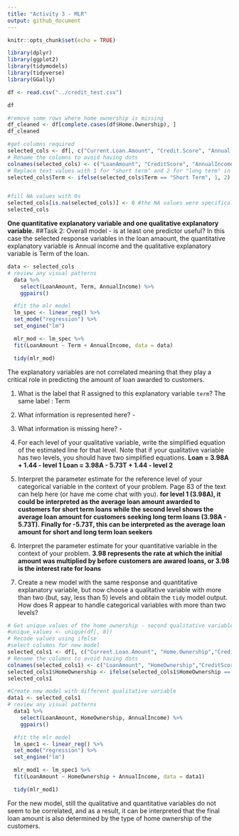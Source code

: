 ```yaml
---
title: "Activity 3 - MLR"
output: github_document
---
```


```r
knitr::opts_chunk$set(echo = TRUE)
```


```r
library(dplyr)
library(ggplot2)
library(tidymodels)
library(tidyverse)
library(GGally)
```

```r
df <- read.csv("../credit_test.csv")
```
```r
df
```
```r

#remove some rows where home ownership is missing
df_cleaned <- df[complete.cases(df$Home.Ownership), ]
df_cleaned
```

```r
#get columns required
selected_cols <- df[, c("Current.Loan.Amount", "Credit.Score", "Annual.Income","Monthly.Debt","Term")]
# Rename the columns to avoid having dots
colnames(selected_cols) <- c("LoanAmount", "CreditScore", "AnnualIncome", "MonthlyDebt", "Term")
# Replace text values with 1 for "short term" and 2 for "long term" in the "Term" column
selected_cols$Term <- ifelse(selected_cols$Term == "Short Term", 1, 2)


#fill NA values with 0s
selected_cols[is.na(selected_cols)] <- 0 #the NA values were specifically filled for Annual income, because the customers still have a higher credit score and loan assigned to them. 
selected_cols
```
**One quantitative explanatory variable and one qualitative explanatory variable.**
##Task 2: Overall model - is at least one predictor useful? 
In this case the selected response variables in the loan amaount, the quantitative explanatory variable is Annual income and the qualitative explanatory variable is Term of the loan.

```r
data <- selected_cols
# review any visual patterns
  data %>% 
    select(LoanAmount, Term, AnnualIncome) %>% 
    ggpairs()

  #fit the mlr model
  lm_spec <- linear_reg() %>%
  set_mode("regression") %>%
  set_engine("lm")

  mlr_mod <- lm_spec %>% 
  fit(LoanAmount ~ Term + AnnualIncome, data = data)

  tidy(mlr_mod)
```
The explanatory variables are not correlated meaning that they play a critical role in predicting the amount of loan awarded to customers. 

1.  What is the label that R assigned to this explanatory variable
    `term`? The same label : Term
2.  What information is represented here? - 
3.  What information is missing here? -

4.  For each level of your qualitative variable, write the simplified
    equation of the estimated line for that level. Note that if your
    qualitative variable has two levels, you should have two simplified
    equations.
    **Loan = 3.98A + 1.44 - level 1**
    **Loan = 3.98A - 5.73T + 1.44 - level 2**
    
5.  Interpret the parameter estimate for the reference level of your
    categorical variable in the context of your problem. Page 83 of the
    text can help here (or have me come chat with you).
    __for level 1 (3.98A), it could be interpreted as the average loan amount awarded to customers for short term loans while the second level shows the average loan amount for customers seeking long term loans (3.98A - 5.73T). Finally for -5.73T, this can be interpreted as the average loan amount for short and long term loan seekers__
    

6.  Interpret the parameter estimate for your quantitative variable in
    the context of your problem.
    __3.98 represents the rate at which the initial amount was multiplied by before customers are awared loans, or 3.98 is the interest rate for loans __
    
7.  Create a new model with the same response and quantitative
    explanatory variable, but now choose a qualitative variable with
    more than two (but, say, less than 5) levels and obtain the `tidy`
    model output. How does R appear to handle categorical variables with
    more than two levels?
    
    
```r
# Get unique values of the home ownership - second qualitative variable
#unique_values <- unique(df[, 8])
# Recode values using ifelse
#select columns for new model
selected_cols1 <- df[, c("Current.Loan.Amount", "Home.Ownership","Credit.Score", "Annual.Income","Monthly.Debt","Term")]
# Rename the columns to avoid having dots
colnames(selected_cols1) <- c("LoanAmount", "HomeOwnership","CreditScore", "AnnualIncome", "MonthlyDebt", "Term")
selected_cols1$HomeOwnership <- ifelse(selected_cols1$HomeOwnership == "Own Home", 1, 2:4)
selected_cols1

```
```r
#Create new model with different qualitative variable
data1 <- selected_cols1
# review any visual patterns
  data1 %>% 
    select(LoanAmount, HomeOwnership, AnnualIncome) %>% 
    ggpairs()

  #fit the mlr model
  lm_spec1 <- linear_reg() %>%
  set_mode("regression") %>%
  set_engine("lm")

  mlr_mod1 <- lm_spec1 %>% 
  fit(LoanAmount ~ HomeOwnership + AnnualIncome, data = data1)

  tidy(mlr_mod1)
```

For the new model, still the qualitative and quantitative variables do not seem to be correlated, and as a result, it can be interpreted that the final loan amount is also determined by the type of home ownership of the customers. 